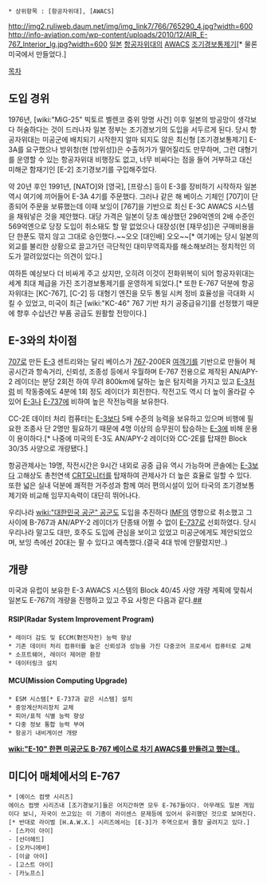  * 상위항목 : [항공자위대], [AWACS]

http://img2.ruliweb.daum.net/img/img_link7/766/765290_4.jpg?width=600
http://info-aviation.com/wp-content/uploads/2010/12/AIR_E-767_Interior_lg.jpg?width=600
[[일본]] [[항공자위대]]의 [[AWACS]] [[조기경보통제기]][* 물론 미국에서 만들었다.]

[[목차]]
== 도입 경위 ==
1976년, [wiki:"MiG-25" 빅토르 벨렌코 중위 망명 사건] 이후 일본의 방공망이 생각보다 허술하다는 것이 드러나자 일본 정부는 조기경보기의 도입을 서두르게 된다. 당시 항공자위대는 미공군에 배치되기 시작한지 얼마 되지도 않은 최신형 [조기경보통제기] E-3A를 요구했으나 방위청(현 [방위성])은 수출허가가 떨어질리도 만무하며, 그런 대형기를 운영할 수 있는 항공자위대 비행장도 없고, 너무 비싸다는 점을 들어 거부하고 대신 미해군 함재기인 [E-2] 조기경보기를 구입해주었다.

약 20년 후인 1991년, [NATO]와 [영국], [프랑스] 등이 E-3를 장비하기 시작하자 일본 역시 여기에 끼어들어 E-3A 4기를 주문했다. 그러나 같은 해 베이스 기체인 [707]이 단종되어 주문을 보류했는데 이때 보잉이 [767]을 기반으로 최신 E-3C AWACS 시스템을 채워넣은 것을 제안했다. 대당 가격은 일본이 당초 예상했던 296억엔의 2배 수준인 569억엔으로 당장 도입이 취소돼도 할 말 없었으나 대장성(현 [재무성])은 구매비용을 단 한푼도 깎지 않고 그대로 승인했다.~~오오 [대인배] 오오~~[* 여기에는 당시 일본의 외교를 불리한 상황으로 끌고가던 극단적인 대미무역흑자를 해소해보려는 정치적인 의도가 깔려있었다는 의견이 있다.]

여하튼 예상보다 더 비싸게 주고 샀지만, 오히려 이것이 전화위복이 되어 항공자위대는 세계 최대 체급을 가진 조기경보통제기를 운영하게 되었다.[* 또한 E-767 덕분에 항공자위대는 [KC-767], [C-2] 등 대형기 엔진을 모두 통일 시켜 정비 효율성을 극대화 시킬 수 있었고, 미국이 최근 [wiki:"KC-46" 767 기반 차기 공중급유기]를 선정했기 때문에 향후 수십년간 부품 공급도 원활할 전망이다.]

== E-3와의 차이점 ==
[[707]]로 만든 [[E-3]] 센트리와는 달리 베이스가 [[767]]-200ER [[여객기]]를 기반으로 만들어 체공시간과 항속거리, 신뢰성, 조종성 등에서 우월하며 E-767 전용으로 제작된 AN/APY-2 레이더는 분당 2회전 하여 무려 800km에 달하는 높은 탐지력을 가지고 있고 [[E-3]]처럼 비 작동중에도 4분에 1회 정도 레이더가 회전한다. 작전고도 역시 더 높이 올라갈 수 있어 [[E-3]]나 [[E-737]]에 비하여 높은 작전능력을 보유한다.

CC-2E 데이터 처리 컴퓨터는 [[E-3]]보다 5배 수준의 능력을 보유하고 있으며 비행에 필요한 조종사 단 2명만 필요하기 때문에 4명 이상의 승무원이 탑승하는 [[E-3]]에 비해 운용이 용이하다.[* 나중에 미국의 E-3도 AN/APY-2 레이더와 CC-2E를 탑재한 Block 30/35 사양으로 개량됐다.]

항공관제사는 19명, 작전시간은 9시간 내외로 공중 급유 역시 가능하며 콘솔에는 [[E-3]]보다 고해상도 총천연색 [[CRT]]모니터를 탑재하여 관제사가 더 높은 효율로 일할 수 있다. 또한 넓은 실내 덕분에 쾌적한 거주성과 함께 여러 편의시설이 있어 타국의 조기경보통제기와 비교해 임무지속력이 대단히 뛰어나다.

우리나라 [[wiki:"대한민국 공군" 공군]]도 도입을 추진하다 [[IMF]]의 영향으로 취소했고 그 사이에 B-767과 AN/APY-2 레이더가 단종돼 어쩔 수 없이 [[E-737]]로 선회하였다. 당시 우리나라 말고도 대만, 호주도 도입에 관심을 보이고 있었고 미공군에게도 제안되었으며, 보잉 측에선 20대는 팔 수 있다고 예측했다.(결국 4대 밖에 안팔렸지만..)

== 개량 ==
미국과 유럽이 보유한 E-3 AWACS 시스템의 Block 40/45 사양 개량 계획에 맞춰서 일본도 E-767의 개량을 진행하고 있고 주요 사항은 다음과 같다.[http://www.defenseindustrydaily.com/japan-orders-4-e767-awacs-radar-mission-upgrade-kits-for-147m-02215/ #][http://www.mod.go.jp/j/approach/hyouka/seisaku/results/24/jizen/sankou/03.pdf #]

==== RSIP(Radar System Improvement Program) ====
 * 레이더 감도 및 ECCM(對전자전) 능력 향상
 * 기존 데이터 처리 컴퓨터를 높은 신뢰성과 성능을 가진 다중코어 프로세서 컴퓨터로 교체
 * 소프트웨어, 레이더 제어판 환장
 * 데이터링크 설치

==== MCU(Mission Computing Upgrade) ====
 * ESM 시스템[* E-737과 같은 시스템] 설치
 * 중앙계산처리장치 교체
 * 피아/표적 식별 능력 향상
 * 다중 정보 통합 능력 부여
 * 항공기 내비게이션 개량

'''[[wiki:"E-10" 한편 미공군도 B-767 베이스로 차기 AWACS를 만들려고 했는데..]]'''

== 미디어 매체에서의 E-767 ==

 * [에이스 컴뱃 시리즈]
 에이스 컴뱃 시리즈내 [조기경보기]들은 어지간하면 모두 E-767들이다. 아무래도 일본 게임이다 보니, 자국이 쓰고있는 이 기종이 라이센스 문제등에 있어서 유리했던 것으로 보여진다.[* 반대로 라이벌 [H.A.W.X.] 시리즈에서는 [E-3]가 주역으로서 줄창 굴려지고 있다.]
 - [스카이 아이]
 - [선더헤드]
 - [오카니에바]
 - [이글 아이]
 - [고스트 아이]
 - [카노프스]

